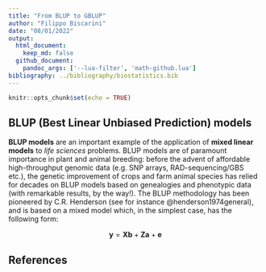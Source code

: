 ```yaml
---
title: "From BLUP to GBLUP"
author: "Filippo Biscarini"
date: "08/01/2022"
output: 
  html_document:
    keep_md: false
  github_document:
    pandoc_args: ['--lua-filter', 'math-github.lua']
bibliography: ../bibliography/biostatistics.bib
---
```


```r
knitr::opts_chunk$set(echo = TRUE)
```

## BLUP (Best Linear Unbiased Prediction) models

**BLUP models** are an important example of the application of **mixed linear models** to *life sciences* problems.
BLUP models are of paramount importance in plant and animal breeding: before the advent of affordable high-throughput genomic data (e.g. SNP arrays, RAD-sequencing/GBS etc.), the genetic improvement of crops and farm animal species has relied for decades on BLUP models based on genealogies and phenotypic data (with remarkable results, by the way!).
The BLUP methodology has been pioneered by C.R. Henderson (see for instance @henderson1974general), and is based on a mixed model which, in the simplest case, has the following form:

$$
\mathbf{y} = \mathbf{Xb} + \mathbf{Za} + \mathbf{e}
$$

## References



